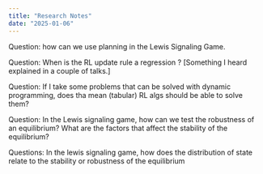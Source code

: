 ```yaml
---
title: "Research Notes"
date: "2025-01-06"
---
```


Question: how can we use planning in the Lewis Signaling Game.

Question: When is the RL update rule a regression ? [Something I heard explained in a couple of talks.]

Question: If I take some problems that can be solved with dynamic programming, does tha mean (tabular) RL algs should be able to solve them?

Question: In the Lewis signaling game, how can we test the robustness of an equilibrium? What are the factors that affect the stability of the equilibrium?

Questions: In the lewis signaling game, how does the distribution of state relate to the stability or robustness of the equilibrium
